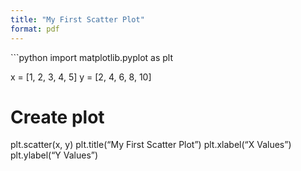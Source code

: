 ```yaml
---
title: "My First Scatter Plot"
format: pdf
---
```


```python
import matplotlib.pyplot as plt

x = [1, 2, 3, 4, 5]
y = [2, 4, 6, 8, 10]

# Create plot
plt.scatter(x, y)
plt.title("My First Scatter Plot")
plt.xlabel("X Values")
plt.ylabel("Y Values")
